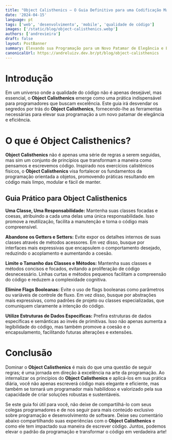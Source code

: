 ```yaml
---
title: "Object Calisthenics — O Guia Definitivo para uma Codificação Mais Elegante"
date: '2024-04-15'
language: pt
tags: ['web', 'desenvolvimento', 'mobile', 'qualidade de código']
images: ['/static/blog/object-calisthenics.webp']
authors: ['andrevieira']
draft: false
layout: PostBanner
summary: Elevando sua Programação para um Novo Patamar de Elegância e Eficiência.
canonicalUrl: https://andreluizv.dev.br/pt/blog/object-calisthenics
---
```


# Introdução
Em um universo onde a qualidade do código não é apenas desejável, mas essencial, o **Object Calisthenics** emerge como uma prática indispensável para programadores que buscam excelência. Este guia irá desvendar os segredos por trás do **Object Calisthenics**, fornecendo-lhe as ferramentas necessárias para elevar sua programação a um novo patamar de elegância e eficiência.

# O que é Object Calisthenics?
**Object Calisthenics** não é apenas uma série de regras a serem seguidas, mas sim um conjunto de princípios que transformam a maneira como pensamos e escrevemos código. Inspirado nos exercícios calistênicos físicos, o **Object Calisthenics** visa fortalecer os fundamentos da programação orientada a objetos, promovendo práticas resultando em código mais limpo, modular e fácil de manter.

## Guia Prático para Object Calisthenics
**Uma Classe, Uma Responsabilidade:** Mantenha suas classes focadas e coesas, atribuindo a cada uma delas uma única responsabilidade. Isso promove a reutilização, facilita a manutenção e torna o código mais compreensível.

**Abandone os Getters e Setters:** Evite expor os detalhes internos de suas classes através de métodos acessores. Em vez disso, busque por interfaces mais expressivas que encapsulem o comportamento desejado, reduzindo o acoplamento e aumentando a coesão.

**Limite o Tamanho das Classes e Métodos:** Mantenha suas classes e métodos concisos e focados, evitando a proliferação de código desnecessário. Linhas curtas e métodos pequenos facilitam a compreensão do código e reduzem a complexidade cognitiva.

**Elimine Flags Booleanas:** Evite o uso de flags booleanas como parâmetros ou variáveis de controle de fluxo. Em vez disso, busque por abstrações mais expressivas, como padrões de projeto ou classes especializadas, que comuniquem claramente a intenção do código.

**Utilize Estruturas de Dados Específicas:** Prefira estruturas de dados específicas e semânticas ao invés de primitivas. Isso não apenas aumenta a legibilidade do código, mas também promove a coesão e o encapsulamento, facilitando futuras alterações e extensões.

# Conclusão
Dominar o **Object Calisthenics** é mais do que uma questão de seguir regras; é uma jornada em direção à excelência na arte da programação. Ao internalizar os princípios do **Object Calisthenics** e aplicá-los em sua prática diária, você não apenas escreverá código mais elegante e eficiente, mas também se tornará um programador mais habilidoso e valorizado pela sua capacidade de criar soluções robustas e sustentáveis.

Se este guia foi útil para você, não deixe de compartilhá-lo com seus colegas programadores e de nos seguir para mais conteúdo exclusivo sobre programação e desenvolvimento de software. Deixe seu comentário abaixo compartilhando suas experiências com o **Object Calisthenics** e como ele tem impactado sua maneira de escrever código. Juntos, podemos elevar o padrão da programação e transformar o código em verdadeira arte!